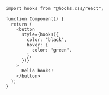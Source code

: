 ```tsx
import hooks from "@hooks.css/react";

function Component() {
  return (
    <button
      style={hooks({
        color: "black",
        hover: {
          color: "green",
        },
      })}
    >
      Hello hooks!
    </button>
  );
}
```
